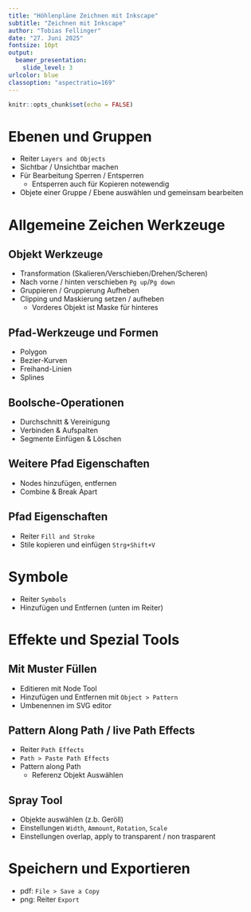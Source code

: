 ```yaml
---
title: "Höhlenpläne Zeichnen mit Inkscape"
subtitle: "Zeichnen mit Inkscape"
author: "Tobias Fellinger"
date: "27. Juni 2025"
fontsize: 10pt
output: 
  beamer_presentation: 
    slide_level: 3
urlcolor: blue
classoption: "aspectratio=169"
---
```


```r
knitr::opts_chunk$set(echo = FALSE)
```

# Ebenen und Gruppen

* Reiter `Layers and Objects`
* Sichtbar / Unsichtbar machen
* Für Bearbeitung Sperren / Entsperren
  * Entsperren auch für Kopieren notewendig
* Objete einer Gruppe / Ebene auswählen und gemeinsam bearbeiten

# Allgemeine Zeichen Werkzeuge

## Objekt Werkzeuge

* Transformation (Skalieren/Verschieben/Drehen/Scheren)
* Nach vorne / hinten verschieben `Pg up`/`Pg down`
* Gruppieren / Gruppierung Aufheben
* Clipping und Maskierung setzen / aufheben
  * Vorderes Objekt ist Maske für hinteres

## Pfad-Werkzeuge und Formen

* Polygon
* Bezier-Kurven
* Freihand-Linien
* Splines

## Boolsche-Operationen

* Durchschnitt & Vereinigung
* Verbinden & Aufspalten
* Segmente Einfügen & Löschen

## Weitere Pfad Eigenschaften

* Nodes hinzufügen, entfernen
* Combine & Break Apart

## Pfad Eigenschaften

* Reiter `Fill and Stroke`
* Stile kopieren und einfügen `Strg+Shift+V`

# Symbole

* Reiter `Symbols`
* Hinzufügen und Entfernen (unten im Reiter)

# Effekte und Spezial Tools

## Mit Muster Füllen

* Editieren mit Node Tool
* Hinzufügen und Entfernen mit `Object > Pattern`
* Umbenennen im SVG editor

## Pattern Along Path / live Path Effects

* Reiter `Path Effects`
* `Path > Paste Path Effects`
* Pattern along Path
  * Referenz Objekt Auswählen

## Spray Tool

* Objekte auswählen (z.b. Geröll)
* Einstellungen `Width`, `Ammount`, `Rotation`, `Scale`
* Einstellungen overlap, apply to transparent / non trasparent

# Speichern und Exportieren

* pdf: `File > Save a Copy`
* png: Reiter `Export`